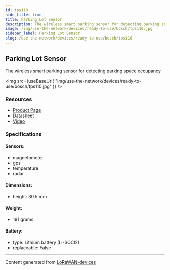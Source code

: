 ```yaml
---
id: tps110
hide_title: true
title: Parking Lot Sensor
description: The wireless smart parking sensor for detecting parking space occupancy
image: /img/use-the-network/devices/ready-to-use/bosch/tps110.jpg
sidebar_label: Parking Lot Sensor
slug: /use-the-network/devices/ready-to-use/bosch/tps110
---
```



## Parking Lot Sensor

The wireless smart parking sensor for detecting parking space occupancy

<img
src={useBaseUrl(
"img/use-the-network/devices/ready-to-use/bosch/tps110.jpg"
)}
/>

### Resources

- [Product Page](https://www.bosch-connectivity.com/products/connected-mobility/parking-lot-sensor/)
- [Datasheet](https://www.bosch-connectivity.com/media/product_detail_pls/parking-lot-sensor-datasheet.pdf)
- [Video](https://youtu.be/HYv50apV-jA)

### Specifications

#### Sensors:
- magnetometer
- gps
- temperature
- radar
#### Dimensions:
- height: 30.5 mm
#### Weight: 
- 191 grams
#### Battery: 
- type: Lithium battery (Li-SOCI2)
- replaceable: False



---
Content generated from [LoRaWAN-devices](https://github.com/TheThingsNetwork/lorawan-devices)